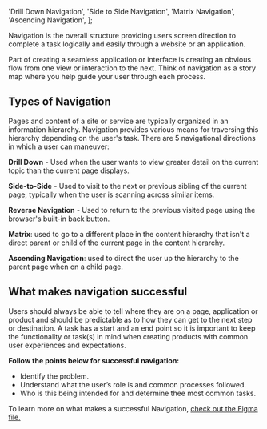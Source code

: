 
  'Drill Down Navigation',
  'Side to Side Navigation',
  'Matrix Navigation',
  'Ascending Navigation',
];

Navigation is the overall structure providing users screen direction to complete a task logically and easily through a website or an application. 

Part of creating a seamless application or interface is creating an obvious flow from one view or interaction to the next. Think of navigation as a story map where you help guide your user through each process. 

## Types of Navigation

Pages and content of a site or service are typically organized in an information hierarchy. Navigation provides various means for traversing this hierarchy depending on the user's task. 
There are 5 navigational directions in which a user can maneuver:

**Drill Down** - Used when the user wants to view greater detail on the current topic than the current page displays.

**Side-to-Side** - Used to visit to the next or previous sibling of the current page, typically when the user is scanning across similar items.

**Reverse Navigation** - Used to return to the previous visited page using the browser's built-in back button.

**Matrix**: used to go to a different place in the content hierarchy that isn't a direct parent or child of the current page in the content hierarchy.

**Ascending Navigation**: used to direct the user up the hierarchy to the parent page when on a child page.

<CardGrid cards={navCards} />

## What makes navigation successful

Users should always be able to tell where they are on a page, application or product and should be predictable as to how they can get to the next step or destination. A task has a start and an end point so it is important to keep the functionality or task(s) in mind when creating products with common user experiences and expectations.

**Follow the points below for successful navigation:**
- Identify the problem.
- Understand what the user’s role is and common processes followed.
- Who is this being intended for and determine thee most common tasks.

To learn more on what makes a successful Navigation, [check out the Figma file.](https://www.figma.com/file/b6hiokanRCwNnc93PpHdgQ/HPE-Design-System-Navigation?node-id=0%3A1)
